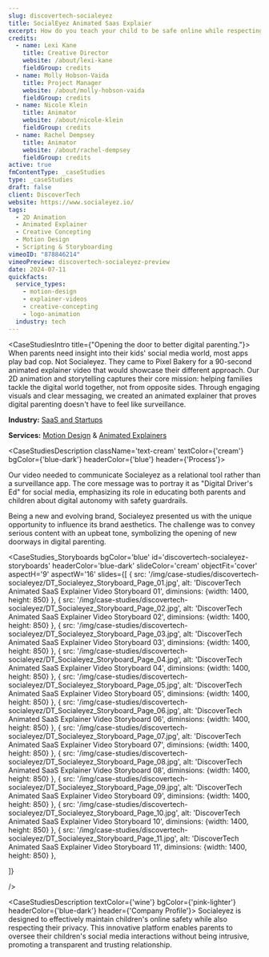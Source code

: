 ```yaml
---
slug: discovertech-socialeyez
title: SocialEyez Animated Saas Explaier
excerpt: How do you teach your child to be safe online while respecting their privacy?
credits:
  - name: Lexi Kane
    title: Creative Director
    website: /about/lexi-kane
    fieldGroup: credits
  - name: Molly Hobson-Vaida
    title: Project Manager
    website: /about/molly-hobson-vaida
    fieldGroup: credits
  - name: Nicole Klein
    title: Animator
    website: /about/nicole-klein
    fieldGroup: credits
  - name: Rachel Dempsey
    title: Animator
    website: /about/rachel-dempsey
    fieldGroup: credits
active: true
fmContentType: _caseStudies
type: _caseStudies
draft: false
client: DiscoverTech
website: https://www.socialeyez.io/
tags:
  - 2D Animation
  - Animated Explainer
  - Creative Concepting
  - Motion Design
  - Scripting & Storyboarding
vimeoID: "878846214"
vimeoPreview: discovertech-socialeyez-preview
date: 2024-07-11
quickfacts:
  service_types:
    - motion-design
    - explainer-videos
    - creative-concepting
    - logo-animation
  industry: tech
---
```


<CaseStudiesIntro title={"Opening the door to better digital parenting."}>
When parents need insight into their kids' social media world, most apps play bad cop. Not Socialeyez. They came to Pixel Bakery for a 90-second animated explainer video that would showcase their different approach. Our 2D animation and storytelling captures their core mission: helping families tackle the digital world together, not from opposite sides. Through engaging visuals and clear messaging, we created an animated explainer that proves digital parenting doesn't have to feel like surveillance.

**Industry:** [SaaS and Startups](/industries/saas-video-production)

**Services:** [Motion Design](/services/animation) & [Animated Explainers](/services/animated-explainer-videos)

</CaseStudiesIntro>


<CaseStudiesDescription className='text-cream' textColor={'cream'} bgColor={'blue-dark'} headerColor={'blue'} header={'Process'}>
<p className="text-cream">Our video needed to communicate Socialeyez as a relational tool rather than a surveillance app. The core message was to portray it as "Digital Driver's Ed" for social media, emphasizing its role in educating both parents and children about digital autonomy with safety guardrails.</p>

<p className="text-cream">Being a new and evolving brand, Socialeyez presented us with the unique opportunity to influence its brand aesthetics. The challenge was to convey serious content with an upbeat tone, symbolizing the opening of new doorways in digital parenting.</p>
</CaseStudiesDescription>

<CaseStudies_Storyboards
bgColor='blue'
id='discovertech-socialeyez-storyboards'
headerColor='blue-dark'
slideColor='cream'
objectFit='cover'
aspectH='9'
aspectW='16'
slides={[
    {
      src: '/img/case-studies/discovertech-socialeyez/DT_Socialeyez_Storyboard_Page_01.jpg',
      alt: 'DiscoverTech Animated SaaS Explainer Video Storyboard 01',
      diminsions: {width: 1400, height: 850}
    },
    {
      src: '/img/case-studies/discovertech-socialeyez/DT_Socialeyez_Storyboard_Page_02.jpg',
      alt: 'DiscoverTech Animated SaaS Explainer Video Storyboard 02',
      diminsions: {width: 1400, height: 850}
    },
    {
      src: '/img/case-studies/discovertech-socialeyez/DT_Socialeyez_Storyboard_Page_03.jpg',
      alt: 'DiscoverTech Animated SaaS Explainer Video Storyboard 03',
      diminsions: {width: 1400, height: 850}
    },
    {
      src: '/img/case-studies/discovertech-socialeyez/DT_Socialeyez_Storyboard_Page_04.jpg',
      alt: 'DiscoverTech Animated SaaS Explainer Video Storyboard 04',
      diminsions: {width: 1400, height: 850}
    },
    {
      src: '/img/case-studies/discovertech-socialeyez/DT_Socialeyez_Storyboard_Page_05.jpg',
      alt: 'DiscoverTech Animated SaaS Explainer Video Storyboard 05',
      diminsions: {width: 1400, height: 850}
    },
    {
      src: '/img/case-studies/discovertech-socialeyez/DT_Socialeyez_Storyboard_Page_06.jpg',
      alt: 'DiscoverTech Animated SaaS Explainer Video Storyboard 06',
      diminsions: {width: 1400, height: 850}
    },
    {
      src: '/img/case-studies/discovertech-socialeyez/DT_Socialeyez_Storyboard_Page_07.jpg',
      alt: 'DiscoverTech Animated SaaS Explainer Video Storyboard 07',
      diminsions: {width: 1400, height: 850}
    },
    {
      src: '/img/case-studies/discovertech-socialeyez/DT_Socialeyez_Storyboard_Page_08.jpg',
      alt: 'DiscoverTech Animated SaaS Explainer Video Storyboard 08',
      diminsions: {width: 1400, height: 850}
    },
    {
      src: '/img/case-studies/discovertech-socialeyez/DT_Socialeyez_Storyboard_Page_09.jpg',
      alt: 'DiscoverTech Animated SaaS Explainer Video Storyboard 09',
      diminsions: {width: 1400, height: 850}
    },
    {
      src: '/img/case-studies/discovertech-socialeyez/DT_Socialeyez_Storyboard_Page_10.jpg',
      alt: 'DiscoverTech Animated SaaS Explainer Video Storyboard 10',
      diminsions: {width: 1400, height: 850}
    },
    {
      src: '/img/case-studies/discovertech-socialeyez/DT_Socialeyez_Storyboard_Page_11.jpg',
      alt: 'DiscoverTech Animated SaaS Explainer Video Storyboard 11',
      diminsions: {width: 1400, height: 850}
    },
 
  ]}

  />


<CaseStudiesDescription textColor={'wine'} bgColor={'pink-lighter'} headerColor={'blue-dark'} header={'Company Profile'}>
Socialeyez is designed to effectively maintain children's online safety while also respecting their privacy. This innovative platform enables parents to oversee their children's social media interactions without being intrusive, promoting a transparent and trusting relationship.
</CaseStudiesDescription>